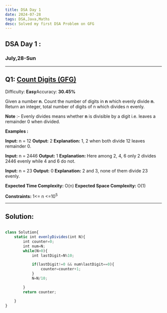 ```yaml
---
title: DSA Day 1
date: 2024-07-28
tags: DSA,Java,Maths
desc: Solved my first DSA Problem on GFG
---
```


<article className=" mt-4  prose dark:prose-invert">

## DSA Day 1 :&#x20;

### July,28-Sun

---

## Q1: [Count Digits (GFG)](https://www.geeksforgeeks.org/problems/count-digits5716/1)

Difficulty: **Easy**Accuracy: **30.45%**

Given a number **n**. Count the number of digits in **n** which evenly divide **n**. Return an integer, total number of digits of n which divides n evenly.

**Note** :- Evenly divides means whether **n** is divisible by a digit i.e. leaves a remainder 0 when divided.

**Examples :**

**Input:** n = 12
**Output:** 2
**Explanation:** 1, 2 when both divide 12 leaves remainder 0.

**Input:** n = 2446
**Output:** 1
**Explanation:** Here among 2, 4, 6 only 2 divides 2446 evenly while 4 and 6 do not.

**Input:** n = 23
**Output:** 0
**Explanation:** 2 and 3, none of them divide 23 evenly.

**Expected Time Complexity:** O(n)
**Expected Space Complexity:** O(1)

**Constraints:**
1\<= n \<=10<sup>5</sup>

---

##

## Solution:

```js

class Solution{
    static int evenlyDivides(int N){
        int counter=0;
        int num=N;
        while(N>0){
            int lastDigit=N%10;

            if(lastDigit!=0 && num%lastDigit==0){
                counter=counter+1;
            }
            N=N/10;

        }
        return counter;

    }
}
```

</article>
